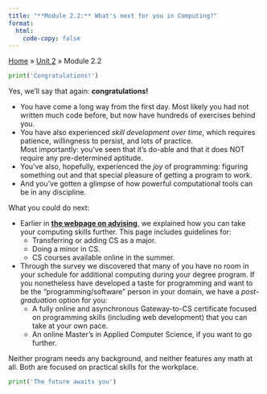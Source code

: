 ```yaml
---
title: "**Module 2.2:** What's next for you in Computing?"
format:
  html:
    code-copy: false
---
```


<html>
<head>
    <style>
        body {
            -webkit-user-select: none; /* Safari */
            -moz-user-select: none; /* Firefox */
            -ms-user-select: none; /* IE10+/Edge */
            user-select: none; /* Standard */
        }
    </style>
</head>
<body>

<div class="breadcrumbs">
  <a href="../../../index.qmd">Home</a> &raquo;
  <a href="#">Unit 2</a> &raquo;
  <span class="current-page">Module 2.2</span>
</div>

```python
print('Congratulations!')
```

Yes, we'll say that again: **congratulations!**

- You have come a long way from the first day. Most likely you had not written much code before, but now have hundreds of exercises behind you.
- You have also experienced <em>skill development over time</em>, which requires patience, willingness to persist, and lots of practice.
    <br> Most importantly: you've seen that it's do-able and that it does NOT require any pre-determined aptitude.
- You've also, hopefully, experienced the <em>joy</em> of programming: figuring something out and that special pleasure of getting a program to work. 
- And you've gotten a glimpse of how powerful computational tools can be in any discipline.

What you could do next:

- Earlier in [**the webpage on advising**](advising.qmd), we explained how you can take your computing skills further. This page includes guidelines for:
    - Transferring or adding CS as a major.
    - Doing a minor in CS.
    - CS courses available online in the summer.
- Through the survey we discovered that many of you have no room in your schedule for additional computing during your degree program. If you nonetheless have developed a taste for programming and want to be the "programming/software" person in your domain, we have a <em>post-graduation</em> option for you:
    - A fully online and asynchronous Gateway-to-CS certificate focused on programming skills (including web development) that you can take at your own pace.
    - An online Master's in Applied Computer Science, if you want to go further.

Neither program needs any background, and neither features any math at all. Both are focused on practical skills for the workplace.

```python
print('The future awaits you')
```

</body>
</html>